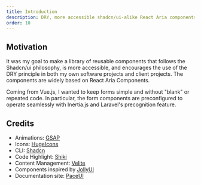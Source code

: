 ```yaml
---
title: Introduction
description: DRY, more accessible shadcn/ui-alike React Aria components, optimized for Inertia.js with Laravel's Precognition feature build in.
order: 10
---
```


## Motivation

It was my goal to make a library of reusable components that follows the Shadcn/ui philosophy, is more accessible, and
encourages the use of the DRY principle in both my own software projects and client projects. The components are widely
based on React Aria Components.

Coming from Vue.js, I wanted to keep forms simple and without "blank" or repeated code. In
particular, the form components are preconfigured to operate seamlessly with Inertia.js and Laravel's precognition
feature.

## Credits

- Animations: [GSAP](https://gsap.com/)
- Icons: [HugeIcons](https://hugeicons.com?via=daspwork)
- CLI: [Shadcn](https://ui.shadcn.com/docs/cli)
- Code Highlight: [Shiki](https://shiki.style/)
- Content Management: [Velite](https://velite.js.org/)
- Components inspired by [JollyUI](https://www.jollyui.dev)
- Documentation site: [PaceUI](https://www.paceui.com/)

